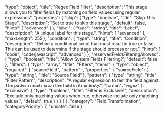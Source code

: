   "type": "object",
  "title": "Regex Field Filter",
  "description": "This stage allows you to filter fields by matching on field values using regular expressions",
  "properties": {
    "skip": {
      "type": "boolean",
      "title": "Skip This Stage",
      "description": "Set to true to skip this stage.",
      "default": false,
      "hints": [
        "advanced"
      ]
    },
    "label": {
      "type": "string",
      "title": "Label",
      "description": "A unique label for this stage.",
      "hints": [
        "advanced"
      ],
      "maxLength": 255
    },
    "condition": {
      "type": "string",
      "title": "Condition",
      "description": "Define a conditional script that must result in true or false. This can be used to determine if the stage should process or not.",
      "hints": [
        "code",
        "code/javascript",
        "advanced"
      ]
    },
    "reservedFieldsFilteringAllowed": {
      "type": "boolean",
      "title": "Allow System Fields Filtering?",
      "default": false
    },
    "filters": {
      "type": "array",
      "title": "Filters",
      "items": {
        "type": "object",
        "required": [
          "sourceField",
          "pattern"
        ],
        "properties": {
          "sourceField": {
            "type": "string",
            "title": "Source Field"
          },
          "pattern": {
            "type": "string",
            "title": "Filter Pattern",
            "description": "A regular expression to test the field against.  The pattern must match the field in its entirety.",
            "format": "regex"
          },
          "exclusive": {
            "type": "boolean",
            "title": "Filter is Exclusive?",
            "description": "Exclude only matching values when true, otherwise include only matching values.",
            "default": true
          }
        }
      }
    }
  },
  "category": "Field Transformation",
  "categoryPriority": 7,
  "unsafe": false
}
